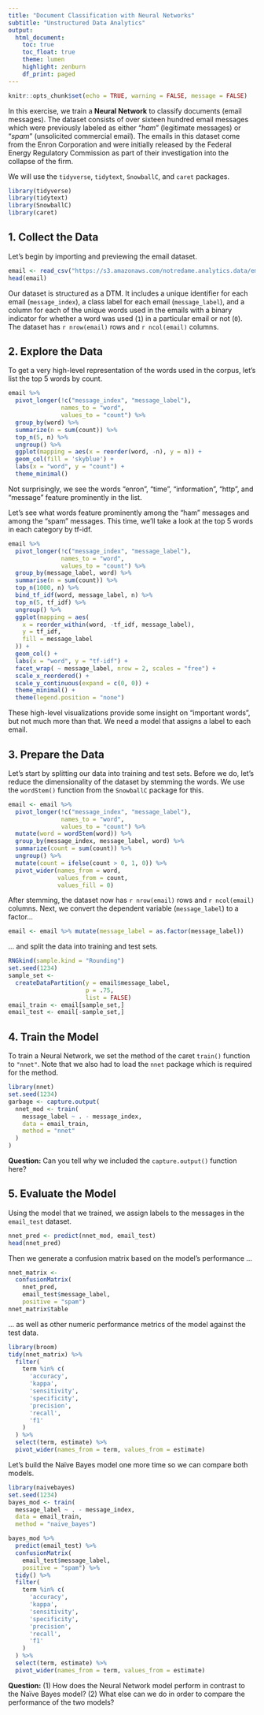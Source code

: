 ```yaml
---
title: "Document Classification with Neural Networks"
subtitle: "Unstructured Data Analytics"
output: 
  html_document:
    toc: true
    toc_float: true
    theme: lumen
    highlight: zenburn
    df_print: paged
---
```


```r
knitr::opts_chunk$set(echo = TRUE, warning = FALSE, message = FALSE)
```

In this exercise, we train a **Neural Network** to classify documents (email messages). The dataset consists of over sixteen hundred email messages which were previously labeled as either "*ham*" (legitimate messages) or "*spam*" (unsolicited commercial email). The emails in this dataset come from the Enron Corporation and were initially released by the Federal Energy Regulatory Commission as part of their investigation into the collapse of the firm.

We will use the `tidyverse`, `tidytext`, `SnowballC`, and `caret` packages.
```r
library(tidyverse)
library(tidytext)
library(SnowballC)
library(caret)
```

## 1. Collect the Data
Let's begin by importing and previewing the email dataset.

```r
email <- read_csv("https://s3.amazonaws.com/notredame.analytics.data/email.csv")
head(email)
```

Our dataset is structured as a DTM. It includes a unique identifier for each email (`message_index`), a class label for each email (`message_label`), and a column for each of the unique words used in the emails with a binary indicator for whether a word was used (`1`) in a particular email or not (`0`). The dataset has `r nrow(email)` rows and `r ncol(email)` columns.


## 2. Explore the Data
To get a very high-level representation of the words used in the corpus, let's list the top 5 words by count.

```r
email %>%
  pivot_longer(!c("message_index", "message_label"),
               names_to = "word",
               values_to = "count") %>%
  group_by(word) %>%
  summarize(n = sum(count)) %>%
  top_n(5, n) %>%
  ungroup() %>%
  ggplot(mapping = aes(x = reorder(word, -n), y = n)) +
  geom_col(fill = 'skyblue') +
  labs(x = "word", y = "count") +
  theme_minimal()
```

Not surprisingly, we see the words "enron", "time", "information", "http", and "message" feature prominently in the list.

Let's see what words feature prominently among the "ham" messages and among the "spam" messages. This time, we'll take a look at the top 5 words in each category by tf-idf.

```r
email %>%
  pivot_longer(!c("message_index", "message_label"),
               names_to = "word",
               values_to = "count") %>%
  group_by(message_label, word) %>%
  summarise(n = sum(count)) %>%
  top_n(1000, n) %>%
  bind_tf_idf(word, message_label, n) %>%
  top_n(5, tf_idf) %>%
  ungroup() %>%
  ggplot(mapping = aes(
    x = reorder_within(word, -tf_idf, message_label),
    y = tf_idf,
    fill = message_label
  )) +
  geom_col() +
  labs(x = "word", y = "tf-idf") +
  facet_wrap( ~ message_label, nrow = 2, scales = "free") +
  scale_x_reordered() +
  scale_y_continuous(expand = c(0, 0)) +
  theme_minimal() + 
  theme(legend.position = "none")
```

These high-level visualizations provide some insight on "important words", but not much more than that. We need a model that assigns a label to each email.

## 3. Prepare the Data
Let's start by splitting our data into training and test sets. Before we do, let's reduce the dimensionality of the dataset by stemming the words. We use the `wordStem()` function from the `SnowballC` package for this.

```r
email <- email %>%
  pivot_longer(!c("message_index", "message_label"),
               names_to = "word",
               values_to = "count") %>%
  mutate(word = wordStem(word)) %>%
  group_by(message_index, message_label, word) %>%
  summarize(count = sum(count)) %>%
  ungroup() %>%
  mutate(count = ifelse(count > 0, 1, 0)) %>%
  pivot_wider(names_from = word,
              values_from = count,
              values_fill = 0) 
```

After stemming, the dataset now has `r nrow(email)` rows and `r ncol(email)` columns. Next, we convert the dependent variable (`message_label`) to a factor...

```r
email <- email %>% mutate(message_label = as.factor(message_label))
```

... and split the data into training and test sets.

```r
RNGkind(sample.kind = "Rounding")
set.seed(1234)
sample_set <-
  createDataPartition(y = email$message_label,
                      p = .75,
                      list = FALSE)
email_train <- email[sample_set,]
email_test <- email[-sample_set,]
```

## 4. Train the Model
To train a Neural Network, we set the method of the caret `train()` function to `"nnet"`. Note that we also had to load the `nnet` package which is required for the method. 

```r
library(nnet)
set.seed(1234)
garbage <- capture.output(
  nnet_mod <- train(
    message_label ~ . - message_index,
    data = email_train,
    method = "nnet"
  )
)
```

**Question:** Can you tell why we included the `capture.output()` function here?

## 5. Evaluate the Model
Using the model that we trained, we assign labels to the messages in the `email_test` dataset. 

```r
nnet_pred <- predict(nnet_mod, email_test)
head(nnet_pred)
```

Then we generate a confusion matrix based on the model's performance ...

```r
nnet_matrix <- 
  confusionMatrix(
    nnet_pred, 
    email_test$message_label, 
    positive = "spam")
nnet_matrix$table
```
... as well as other numeric performance metrics of the model against the test data.

```r
library(broom)
tidy(nnet_matrix) %>%
  filter(
    term %in% c(
      'accuracy',
      'kappa',
      'sensitivity',
      'specificity',
      'precision',
      'recall',
      'f1'
    )
  ) %>%
  select(term, estimate) %>%
  pivot_wider(names_from = term, values_from = estimate)
```

Let's build the Naïve Bayes model one more time so we can compare both models.

```r
library(naivebayes)
set.seed(1234)
bayes_mod <- train(
  message_label ~ . - message_index,
  data = email_train,
  method = "naive_bayes")

bayes_mod %>%
  predict(email_test) %>%
  confusionMatrix(
    email_test$message_label, 
    positive = "spam") %>%
  tidy() %>%
  filter(
    term %in% c(
      'accuracy',
      'kappa',
      'sensitivity',
      'specificity',
      'precision',
      'recall',
      'f1'
    )
  ) %>%
  select(term, estimate) %>%
  pivot_wider(names_from = term, values_from = estimate)
```

**Question:** (1) How does the Neural Network model perform in contrast to the Naïve Bayes model? (2) What else can we do in order to compare the performance of the two models?
